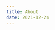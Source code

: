 ```yaml
---
title: About
date: 2021-12-24
---
```



<Title title="Welcome to, Hacker Sundae" subtitle="Remote hackathon every Sunday" split={2}/>
<Body title="About">
<div>
<p>
Founded in 2016, we are a collective of hackers who host a weeklyhack-a-thon on Sundays. 
We band together to explore our ideas and hackthem into existence. We are developers, artists, students, and friends. 
Hacker Sunday is supposed to be a sustainable hack-a-thon experience,unlike your typical 24hr hack-a-thon.
</p>
<p>
There's no specific topic except you can't hack on 'work' projects. 
Hacker Sunday is a place where you can explore freely with the supportof your peers. 
We want to set aside Sundays for you to try things outand genuinely do cool shit. 
Not do more work for your corporateoverlords.
</p>
</div>
</Body>
<BigLink url="https://discord.gg/NCYacgkyZF" linkTitle="Become A Hacker And Join Us" subtitle="Join our Discord Server and add the Hacker Sunday Role"/>


